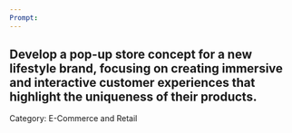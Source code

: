 ```yaml
---
Prompt:
---
```

Develop a pop-up store concept for a new lifestyle brand, focusing on creating immersive and interactive customer experiences that highlight the uniqueness of their products.
---
Category: E-Commerce and Retail
